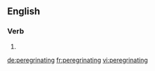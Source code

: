 ==English==

===Verb===
{{head|en}}

# {{present participle of|peregrinate}}

[[de:peregrinating]]
[[fr:peregrinating]]
[[vi:peregrinating]]